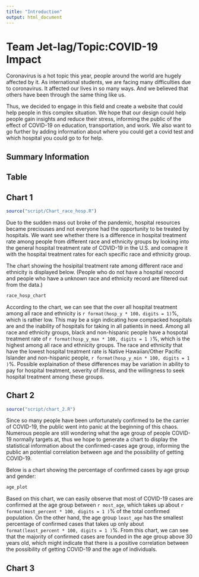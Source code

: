 ```yaml
---
title: "Introduction"
output: html_document
---
```


# Team Jet-lag/Topic:COVID-19 Impact

Coronavirus is a hot topic this year, people around the world are hugely affected by it. As international students, we are facing many difficulties due to coronavirus. It affected our lives in so many ways. And we believed that others have been through the same thing like us. 

Thus, we decided to engage in this field and create a website that could help people in this complex situation. We hope that our design could help people gain insights and reduce their stress, informing the public of the effect of COVID-19 on education, transportation, and work. We also want to go further by adding information about where you could get a covid test and which hospital you could go to for help. 



## Summary Information




## Table





## Chart 1
```r
source("script/Chart_race_hosp.R")
```
Due to the sudden mass out broke of the pandemic, hospital resources became 
preciouses and not everyone had the opportunity to be treated by hospitals. We
want see whether there is a difference in hospital treatment rate among people 
from different race and ethnicity groups by looking into the general hospital
treatment rate of COVID-19 in the U.S. and comapre it with the hospital 
treatment rates for each specific race and ethnicity group.

The chart showing the hosipital treatment rate among different race and 
ethnicity is displayed below.
(People who do not have a hospital reocord and people who have a unknown race
and ethnicity record are filtered out from the data.)
```r
race_hosp_chart
```
According to the chart, we can see that the over all hospital treatment among 
all race and ethnicity is `r format(hosp_y * 100，digits = 1) `%, which is 
rather low. This may be a sign indicating how compacked hospitals are and the 
inability of hospitals for taking in all patients in need. Among all race and
ethnicity groups, black and non-hispanic people have a hospotal treatment rate 
of `r format(hosp_y_max * 100, digits = 1 )`%, which is the highest among all 
race and ethnicity groups. The race and ethnicity that have the lowest hospital
treatment rate is Native Hawaiian/Other Pacific Islander and non-hispanic 
people, `r format(hosp_y_min * 100, digits = 1 )`%. Possible explaination of 
these differences may be variation in ability to pay for hospital treatment, 
severity of illness, and the willingness to seek hospital treatment among these
groups.



## Chart 2
```r
source("script/chart_2.R")
```
Since so many people have been unfortunately confirmed to be the carrier of COVID-19, the public went into panic at the beginning of this chaos. Numerous people are still wondering what the age group of people COVID-19 normally targets at, thus we hope to generate a chart to display the statistical information about the confirmed-cases age group, informing the public an potential correlation between age and the possibility of getting COVID-19.

Below is a chart showing the percentage of confirmed cases by age group and gender:
```r
age_plot
```

Based on this chart, we can easily observe that most of COVID-19 cases are confirmed at the age group between `r most_age`, which takes up about `r format(most_percent * 100, digits = 1 )`% of the total confirmed population. On the other hand, the age group `least_age` has the smallest percentage of confirmed cases that takes up only about `format(least_percent * 100, digits = 1 )`%. From this chart, we can see that the majority of confirmed cases are founded in the age group above 30 years old, which might indicate that there is a positive correlation between the possibility of getting COVID-19 and the age of individuals.



## Chart 3



